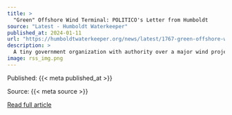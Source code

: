 ```yaml
---
title: >
  "Green" Offshore Wind Terminal: POLITICO's Letter from Humboldt
source: "Latest - Humboldt Waterkeeper"
published_at: 2024-01-11
url: "https://humboldtwaterkeeper.org/news/latest/1767-green-offshore-wind-terminal-politicos-letter-from-humboldt"
description: >
  A tiny government organization with authority over a major wind project off the Humboldt County coast is voting tonight on a proposal to keep the port green.The Humboldt Bay Harbor District is proposing to draw up a strategy to keep emissions as minimal as possible at the port, where plans call for assembling 1,100-foot turbines to be tugged 30 miles offshore.It’s not yet clear what all that will take, particularly given challenges with transmission and distribution capacity in the region. An engineering firm is figuring it out. But local environmental organizations, residents, tribes and labor have made clear they’ll insist on it, said Jennifer Kalt, executive director of the nonprofit Humboldt Waterkeeper.“We have this renewable energy project, and we don’t want a fossil fuel-spewing port to go with that,” Kalt said.The requirements — which could include electric boats, construction equipment and cranes — will almost certainly drive up the cost of the project, scheduled to come online in the mid-2030s. But the California Air Resources Board is already greening ports, and EPA is helping pay to electrify them.The plan, scheduled to be finalized by March 2025, has support from Crowley, the international company that has been negotiating with the harbor district to build out the port’s wind infrastructure.“The district’s resolution represents an important step in incorporating sustainability into the offshore wind industry, not only in Humboldt, but in California and beyond,” Amy Monier, the company’s director of projects, said in an emailed statement. — Wes VenteicherRead the Full&nbsp;Article
image: rss_img.png
---
```



  Published: {{< meta published_at >}}
  

  Source: {{< meta source >}}
  

  [Read full article]({{< meta url >}}){target='blank'}
  

